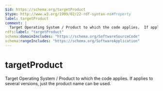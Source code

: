 ```yaml
---
$id: https://schema.org/targetProduct
$type: http://www.w3.org/1999/02/22-rdf-syntax-ns#Property
label: targetProduct
comment: |
  Target Operating System / Product to which the code applies.  If applies to several versions, just the product name can be used.
rdfs:label: "targetProduct"
schema:domainIncludes: "https://schema.org/SoftwareSourceCode"
schema:rangeIncludes: "https://schema.org/SoftwareApplication"
---
```


# targetProduct

Target Operating System / Product to which the code applies.  If applies to several versions, just the product name can be used.

